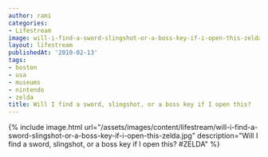 ```yaml
---
author: rami
categories:
- Lifestream
image: will-i-find-a-sword-slingshot-or-a-boss-key-if-i-open-this-zelda.jpg
layout: lifestream
publishedAt: '2010-02-13'
tags:
- boston
- usa
- museums
- nintendo
- zelda
title: Will I find a sword, slingshot, or a boss key if I open this?
---
```


{% include image.html url="/assets/images/content/lifestream/will-i-find-a-sword-slingshot-or-a-boss-key-if-i-open-this-zelda.jpg" description="Will I find a sword, slingshot, or a boss key if I open this? #ZELDA" %}